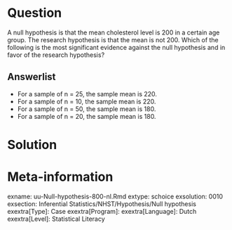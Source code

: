 Question
========
  
A null hypothesis is that the mean cholesterol level is 200 in a certain age group. The research hypothesis is that the mean is not 200. Which of the following is the most significant evidence against the null hypothesis and in favor of the research hypothesis?
  
Answerlist
----------
* For a sample of n = 25, the sample mean is 220.
* For a sample of n = 10, the sample mean is 220.
* For a sample of n = 50, the sample mean is 180.
* For a sample of n = 20, the sample mean is 180.


Solution
========




Meta-information
================
exname: uu-Null-hypothesis-800-nl.Rmd
extype: schoice
exsolution: 0010
exsection: Inferential Statistics/NHST/Hypothesis/Null hypothesis
exextra[Type]: Case
exextra[Program]: 
exextra[Language]: Dutch
exextra[Level]: Statistical Literacy
